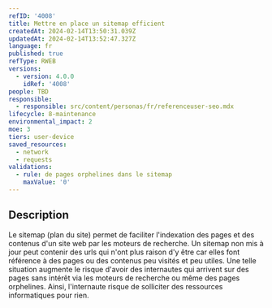 ```yaml
---
refID: '4008'
title: Mettre en place un sitemap efficient
createdAt: 2024-02-14T13:50:31.039Z
updatedAt: 2024-02-14T13:52:47.327Z
language: fr
published: true
refType: RWEB
versions:
  - version: 4.0.0
    idRef: '4008'
people: TBD
responsible:
  - responsible: src/content/personas/fr/referenceuser-seo.mdx
lifecycle: 8-maintenance
environmental_impact: 2
moe: 3
tiers: user-device
saved_resources:
  - network
  - requests
validations:
  - rule: de pages orphelines dans le sitemap
    maxValue: '0'
---
```


## Description

Le sitemap (plan du site) permet de faciliter l'indexation des pages et des contenus d'un site web par les moteurs de recherche.
Un sitemap non mis à jour peut contenir des urls qui n'ont plus raison d'y être car elles font référence à des pages ou des contenus peu visités et peu utiles.
Une telle situation augmente le risque d'avoir des internautes qui arrivent sur des pages sans intérêt via les moteurs de recherche ou même des pages orphelines.
Ainsi, l'internaute risque de solliciter des ressources informatiques pour rien.
